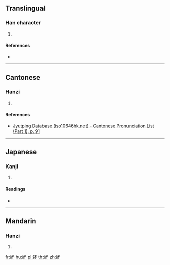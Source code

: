 {{character info/new}}
==Translingual==

===Han character===
{{Han char|rn=38|rad=女|as=04|sn=7|four=|canj=VMF|ids=⿰女不}}

# {{defn|Han|sort=女04}}

====References====
* {{Han ref|kx=0256.260|dkj=06092|dj=0521.060|hdz=21030.010|uh=599A|ud=22938}}

----

==Cantonese==

===Hanzi===
{{yue-hanzi|jyut=[[fau2]]|y=fau2}}

# {{defn|lang=yue|sort=女04}}

====References====
* [http://www.iso10646hk.net/jp/document/download.jsp Jyutping Database (iso10646hk.net) - Cantonese Pronunciation List (Part 1), p. 91]

----

==Japanese==

===Kanji===
{{ja-kanji|grade=|rs=女04}}

# {{defn|lang=ja|sort=女04}}

====Readings====
* {{ja-readings|on=[[ふう]] (fū), [[はい]] (hai)|kun=}}

----

==Mandarin==

===Hanzi===
{{cmn-hanzi|pin=[[fǒu]] ([[fou3]]), [[pēi]] ([[pei1]])|wg=fou<sup>3</sup>, p'ei<sup>1</sup>}}

# {{defn|lang=cmn|sort=女04}}

[[fr:妚]]
[[hu:妚]]
[[pl:妚]]
[[th:妚]]
[[zh:妚]]